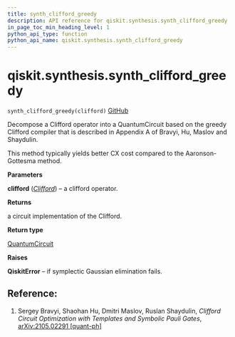 ```yaml
---
title: synth_clifford_greedy
description: API reference for qiskit.synthesis.synth_clifford_greedy
in_page_toc_min_heading_level: 1
python_api_type: function
python_api_name: qiskit.synthesis.synth_clifford_greedy
---
```


<span id="qiskit-synthesis-synth-clifford-greedy" />

# qiskit.synthesis.synth\_clifford\_greedy

<span id="qiskit.synthesis.synth_clifford_greedy" />

`synth_clifford_greedy(clifford)` [GitHub](https://github.com/qiskit/qiskit/tree/stable/0.24/qiskit/synthesis/clifford/clifford_decompose_greedy.py "view source code")

Decompose a Clifford operator into a QuantumCircuit based on the greedy Clifford compiler that is described in Appendix A of Bravyi, Hu, Maslov and Shaydulin.

This method typically yields better CX cost compared to the Aaronson-Gottesma method.

**Parameters**

**clifford** ([*Clifford*](qiskit.quantum_info.Clifford "qiskit.quantum_info.Clifford")) – a clifford operator.

**Returns**

a circuit implementation of the Clifford.

**Return type**

[QuantumCircuit](qiskit.circuit.QuantumCircuit "qiskit.circuit.QuantumCircuit")

**Raises**

**QiskitError** – if symplectic Gaussian elimination fails.

## Reference:

1.  Sergey Bravyi, Shaohan Hu, Dmitri Maslov, Ruslan Shaydulin, *Clifford Circuit Optimization with Templates and Symbolic Pauli Gates*, [arXiv:2105.02291 \[quant-ph\]](https://arxiv.org/abs/2105.02291)


